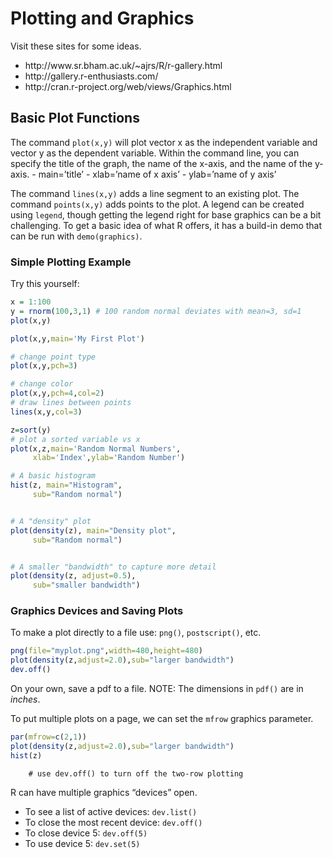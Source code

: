 # Plotting and Graphics

Visit these sites for some ideas.

-  http://www.sr.bham.ac.uk/~ajrs/R/r-gallery.html
-  http://gallery.r-enthusiasts.com/
-  http://cran.r-project.org/web/views/Graphics.html



## Basic Plot Functions

The command `plot(x,y)` will plot vector x as the independent
variable and vector y as the dependent variable. Within the command
line, you can specify the title of the graph, the name of the x-axis,
and the name of the y-axis. 
    -   main=’title’
    -   xlab=’name of x axis’
    -   ylab=’name of y axis’

The command `lines(x,y)` adds a line segment to an existing plot. The
command `points(x,y)` adds points to the plot. A legend can be created
using `legend`, though getting the legend right for base graphics can
be a bit challenging. To get a basic idea of what R offers, it has a
build-in demo that can be run with `demo(graphics)`.

### Simple Plotting Example

Try this yourself:

```r
x = 1:100
y = rnorm(100,3,1) # 100 random normal deviates with mean=3, sd=1
plot(x,y)
```

```r
plot(x,y,main='My First Plot')
```


```r
# change point type
plot(x,y,pch=3)
```


```r
# change color
plot(x,y,pch=4,col=2)
# draw lines between points
lines(x,y,col=3)
```

```r
z=sort(y)
# plot a sorted variable vs x
plot(x,z,main='Random Normal Numbers',
     xlab='Index',ylab='Random Number')
```

```r
# A basic histogram
hist(z, main="Histogram",
     sub="Random normal")


# A "density" plot
plot(density(z), main="Density plot",
     sub="Random normal")


# A smaller "bandwidth" to capture more detail
plot(density(z, adjust=0.5),
     sub="smaller bandwidth")
```


### Graphics Devices and Saving Plots

To make a plot directly to a file use: `png()`, `postscript()`,
    etc.


```r
png(file="myplot.png",width=480,height=480)
plot(density(z,adjust=2.0),sub="larger bandwidth")
dev.off()
```

On your own, save a pdf to a file. NOTE: The dimensions in `pdf()` are in *inches*.

To put multiple plots on a page, we can set the `mfrow` graphics
parameter.

```r
par(mfrow=c(2,1))
plot(density(z,adjust=2.0),sub="larger bandwidth")
hist(z)
```

        # use dev.off() to turn off the two-row plotting
R can have multiple graphics “devices” open.

-   To see a list of active devices: `dev.list()`
-   To close the most recent device: `dev.off()`
-   To close device 5: `dev.off(5)`
-   To use device 5: `dev.set(5)`

        
